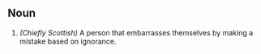 == Noun ==
# ''(Chiefly Scottish)'' A person that embarrasses themselves by making a mistake based on ignorance.